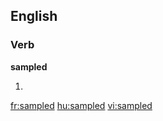 ==English==

===Verb===
'''sampled'''

# {{past of|[[sample]]}}

[[fr:sampled]]
[[hu:sampled]]
[[vi:sampled]]